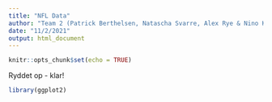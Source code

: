 ```yaml
---
title: "NFL Data"
author: "Team 2 (Patrick Berthelsen, Natascha Svarre, Alex Rye & Nino Krupic"
date: "11/2/2021"
output: html_document
---
```


```r
knitr::opts_chunk$set(echo = TRUE)
```

Ryddet op - klar!

```r
library(ggplot2)
```

